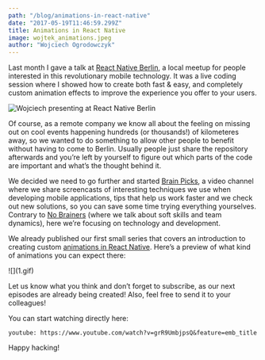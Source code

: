 ```yaml
---
path: "/blog/animations-in-react-native"
date: "2017-05-19T11:46:59.299Z"
title: Animations in React Native
image: wojtek_animations.jpeg
author: "Wojciech Ogrodowczyk"
---
```


Last month I gave a talk at [React Native Berlin](https://www.meetup.com/ReactJS-and-React-Native-Berlin/events/237999448/), a local meetup for people interested in this revolutionary mobile technology. It was a live coding session where I showed how to create both fast & easy, and completely custom animation effects to improve the experience you offer to your users.

![Wojciech presenting at React Native Berlin](wojtek_animations.jpeg)

Of course, as a remote company we know all about the feeling on missing out on cool events happening hundreds (or thousands!) of kilometeres away, so we wanted to do something to allow other people to benefit without having to come to Berlin. Usually people just share the repository afterwards and you’re left by yourself to figure out which parts of the code are important and what’s the thought behind it.

We decided we need to go further and started [Brain Picks](https://brains.zone/brain-picks), a video channel where we share screencasts of interesting techniques we use when developing mobile applications, tips that help us work faster and we check out new solutions, so you can save some time trying everything yourselves. Contrary to [No Brainers](https://brains.zone/no-brainers) (where we talk about soft skills and team dynamics), here we’re focusing on technology and development.

We already published our first small series that covers an introduction to creating custom [animations in React Native](https://www.youtube.com/watch?v=grR9UmbjpsQ). Here’s a preview of what kind of animations you can expect there:

<div class="gif-container">![](1.gif)</div>

Let us know what you think and don’t forget to subscribe, as our next episodes are already being created! Also, feel free to send it to your colleagues!

You can start watching directly here:

`youtube: https://www.youtube.com/watch?v=grR9UmbjpsQ&feature=emb_title`

Happy hacking!
